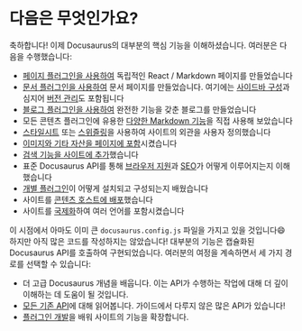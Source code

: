 # 다음은 무엇인가요?

축하합니다! 이제 Docusaurus의 대부분의 핵심 기능을 이해하셨습니다. 여러분은 다음을 수행했습니다:

- [페이지 플러그인을 사용하여](./creating-pages.mdx) 독립적인 React / Markdown 페이지를 만들었습니다
- [문서 플러그인을 사용하여](./docs/docs-introduction.mdx) 문서 페이지를 만들었습니다. 여기에는 [사이드바 구성](./docs/sidebar/index.mdx)과 심지어 [버전 관리](./docs/versioning.mdx)도 포함됩니다
- [블로그 플러그인을 사용하여](../blog.mdx) 완전한 기능을 갖춘 블로그를 만들었습니다
- 모든 콘텐츠 플러그인에 유용한 [다양한 Markdown 기능](./markdown-features/markdown-features-intro.mdx)을 직접 사용해 보았습니다
- [스타일시트](../styling-layout.mdx) 또는 [스위즐링](../swizzling.mdx)을 사용하여 사이트의 외관을 사용자 정의했습니다
- [이미지와 기타 자산을 페이지에 포함](../static-assets.mdx)시켰습니다
- [검색 기능을 사이트에 추가](../search.mdx)했습니다
- 표준 Docusaurus API를 통해 [브라우저 지원](../browser-support.mdx)과 [SEO](../seo.mdx)가 어떻게 이루어지는지 이해했습니다
- [개별 플러그인](../using-plugins.mdx)이 어떻게 설치되고 구성되는지 배웠습니다
- 사이트를 [콘텐츠 호스트에 배포](../deployment.mdx)했습니다
- 사이트를 [국제화](../i18n/i18n-tutorial.mdx)하여 여러 언어를 포함시켰습니다

이 시점에서 아마도 이미 큰 `docusaurus.config.js` 파일을 가지고 있을 것입니다😄 하지만 아직 많은 코드를 작성하지는 않았습니다! 대부분의 기능은 캡슐화된 Docusaurus API를 호출하여 구현되었습니다. 여러분의 여정을 계속하면서 세 가지 경로를 선택할 수 있습니다:

- 더 고급 Docusaurus 개념을 배웁니다. 이는 API가 수행하는 작업에 대해 더 깊이 이해하는 데 도움이 될 것입니다.
- [모든 기존 API](../docusaurus-core.mdx)에 대해 읽어봅니다. 가이드에서 다루지 않은 많은 API가 있습니다!
- [플러그인 개발](../api/plugin-methods/README.mdx)을 배워 사이트의 기능을 확장합니다.